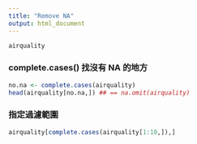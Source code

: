 ```yaml
---
title: "Remove NA"
output: html_document
---
```


```r
airquality
```

### complete.cases() 找沒有 NA 的地方
```r
no.na <- complete.cases(airquality)
head(airquality[no.na,]) ## == na.omit(airquality)
```

### 指定過濾範圍
```r
airquality[complete.cases(airquality[1:10,]),]
```

### 
```r

```






